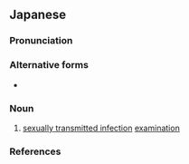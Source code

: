 ==Japanese==
{{wikipedia|lang=ja}}
{{ja-kanjitab|けん|ばい|yomi=o}}

===Pronunciation===
{{ja-pron|yomi=o|けんばい|acc=0|acc_ref=DJR}}

===Alternative forms===
* {{l|ja|検黴}}

===Noun===
{{ja-noun|けんばい}}

# [[sexually transmitted infection]] [[examination]]

===References===
<references/>